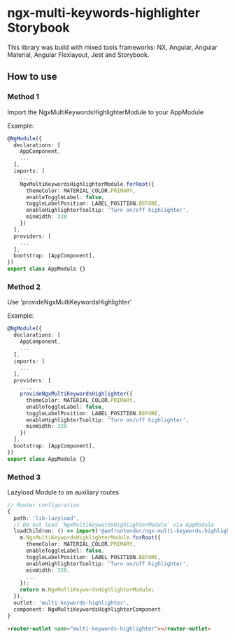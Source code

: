 
<Meta title="Documentation" />

# ngx-multi-keywords-highlighter Storybook

This library was build with mixed tools frameworks: NX, Angular, Angular Material, Angular Flexlayout, Jest and Storybook.

## How to use

### Method 1

Import the NgxMultiKeywordsHighlighterModule to your AppModule

Example:

```typescript
@NgModule({
  declarations: [
    AppComponent,
    ...
  ],
  imports: [
    ...,
    NgxMultiKeywordsHighlighterModule.forRoot({
      themeColor: MATERIAL_COLOR.PRIMARY,
      enableToggleLabel: false,
      toggleLabelPosition: LABEL_POSITION.BEFORE,
      enableHighlighterTooltip: 'Turn on/off highlighter',
      minWidth: 320
    })
  ],
  providers: [
    ...
  ],
  bootstrap: [AppComponent],
})
export class AppModule {}
```

### Method 2

Use 'provideNgxMultiKeywordsHighlighter'

Example:

```typescript
@NgModule({
  declarations: [
    AppComponent,
    ...
  ],
  imports: [
    ...
  ],
  providers: [
    ...,
    provideNgxMultiKeywordsHighlighter({
      themeColor: MATERIAL_COLOR.PRIMARY,
      enableToggleLabel: false,
      toggleLabelPosition: LABEL_POSITION.BEFORE,
      enableHighlighterTooltip: 'Turn on/off highlighter',
      minWidth: 320
    })
  ],
  bootstrap: [AppComponent],
})
export class AppModule {}
```

### Method 3

Lazyload Module to an auxiliary routes

```typescript
// Router configuration
{
  path: 'lib-lazyload',
  // Do not load `NgxMultiKeywordsHighlighterModule` via AppModule
  loadChildren: () => import('@amfrontender/ngx-multi-keywords-highlighter').then(m => {
    m.NgxMultiKeywordsHighlighterModule.forRoot({
      themeColor: MATERIAL_COLOR.PRIMARY,
      enableToggleLabel: false,
      toggleLabelPosition: LABEL_POSITION.BEFORE,
      enableHighlighterTooltip: 'Turn on/off highlighter',
      minWidth: 320,
      ...
    });
    return m.NgxMultiKeywordsHighlighterModule;
  }),
  outlet: 'multi-keywords-highlighter',
  component: NgxMultiKeywordsHighlighterComponent
}
```

```html
<router-outlet name="multi-keywords-highlighter"></router-outlet>
```